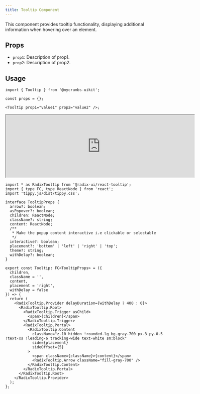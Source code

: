 ```yaml
---
title: Tooltip Component
---
```


This component provides tooltip functionality, displaying additional information when hovering over an element.

## Props

- `prop1`: Description of prop1.
- `prop2`: Description of prop2.

## Usage

```tsx
import { Tooltip } from '@mycrumbs-uikit';

const props = {};

<Tooltip prop1="value1" prop2="value2" />;
```

<iframe src="https://example.com" width="600" height="200"  rounded="12px' className={'flex'}frameborder="0"></iframe>


```tsx
import * as RadixTooltip from '@radix-ui/react-tooltip';
import { type FC, type ReactNode } from 'react';
import 'tippy.js/dist/tippy.css';

interface TooltipProps {
  arrow?: boolean;
  asPopover?: boolean;
  children: ReactNode;
  className?: string;
  content: ReactNode;
  /**
   * Make the popup content interactive i.e clickable or selectable
   */
  interactive?: boolean;
  placement?: 'bottom' | 'left' | 'right' | 'top';
  theme?: string;
  withDelay?: boolean;
}

export const Tooltip: FC<TooltipProps> = ({
  children,
  className = '',
  content,
  placement = 'right',
  withDelay = false
}) => {
  return (
    <RadixTooltip.Provider delayDuration={withDelay ? 400 : 0}>
      <RadixTooltip.Root>
        <RadixTooltip.Trigger asChild>
          <span>{children}</span>
        </RadixTooltip.Trigger>
        <RadixTooltip.Portal>
          <RadixTooltip.Content
            className="z-10 hidden !rounded-lg bg-gray-700 px-3 py-0.5 !text-xs !leading-6 tracking-wide text-white sm:block"
            side={placement}
            sideOffset={5}
          >
            <span className={className}>{content}</span>
            <RadixTooltip.Arrow className="fill-gray-700" />
          </RadixTooltip.Content>
        </RadixTooltip.Portal>
      </RadixTooltip.Root>
    </RadixTooltip.Provider>
  );
};

```